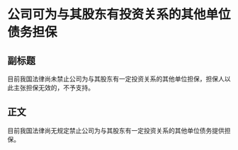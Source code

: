 # 公司可为与其股东有投资关系的其他单位债务担保
## 副标题
目前我国法律尚未禁止公司为与其股东有一定投资关系的其他单位担保，担保人以此主张担保无效的，不予支持。
## 正文
目前我国法律尚无规定禁止公司为与其股东有一定投资关系的其他单位债务提供担保。